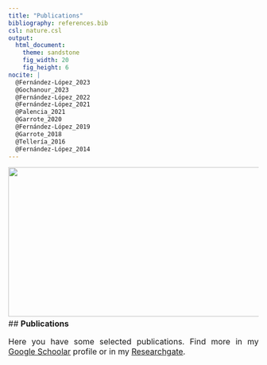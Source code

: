 ```yaml
---
title: "Publications"
bibliography: references.bib
csl: nature.csl
output: 
  html_document:
    theme: sandstone
    fig_width: 20
    fig_height: 6
nocite: |
  @Fernández-López_2023
  @Gochanour_2023
  @Fernández-López_2022
  @Fernández-López_2021
  @Palencia_2021
  @Garrote_2020
  @Fernández-López_2019
  @Garrote_2018
  @Tellería_2016
  @Fernández-López_2014
---
```

```{=html}
<style type="text/css">
.title {
  display: none;
}

.main-container {
  max-width: 1600px;
  margin-left: auto;
  margin-right: auto;
}

body {
text-align: justify
}

#getting-started img {
  margin-right: 10px;
}

</style>
```

<img height=300 width=1600 src="images/moose.png"> </a>
<font size="3">
<br/>
## **Publications**

Here you have some selected publications. Find more in my [Google Schoolar](https://scholar.google.es/citations?hl=es&user=v3biyuIAAAAJ) profile or in my [Researchgate](https://www.researchgate.net/profile/Javier_Fernandez-Lopez).
